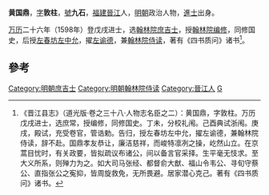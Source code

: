 '''黄国鼎'''，[[表字|字]]'''敦柱'''，[[號|號]]'''九石'''，[[福建|福建]][[晉江|晉江]]人，[[明朝|明朝]]政治人物，[[進士|進士]]出身。

[[万历|万历]]二十六年（1598年）登戊戌进士，选[[翰林院庶吉士|翰林院庶吉士]]，授[[翰林院编修|翰林院编修]]，同修国史，后授[[左春坊|左春坊]][[左中允|左中允]]，擢[[左谕德|左谕德]]，兼[[翰林院侍读|翰林院侍读]]，著有《四书质问》诸书<ref>《晋江县志》（道光版·卷之三十八·人物志名臣之二）：黄国鼎，字敦柱。万历戊戌进士，选庶常，授编修，同修国史。丁未，分校礼闱。己酉典试浙闱。庚戌，殿试，充受卷官，管诰勅。告归，授左春坊左中允，擢左谕德，兼翰林院侍读，辞不赴。国鼎孝友恭让，廉洁慈祥，而峻特凛冽之操，屹然山立。在京蒿目忧时，有关政要，皆拟疏议布诸公，间以备言官采择。生平毫无忮求。至大义所系，则殚力为之。如大司马张经、都督俞大猷、福山令韦公、寻旬守蔡公、直指张公之寃抑，皆周旋救免，无所畏避。居家潜心克己。著有《四书质问》诸书。</ref>。

==參考==
{{reflist}}
{{明朝人物小作品}}
{{萬曆二十六年戊戌科殿試金榜}}
{{DEFAULTSORT:Huang黃}}
[[Category:明朝庶吉士|Category:明朝庶吉士]]
[[Category:明朝翰林院侍读|Category:明朝翰林院侍读]]
[[Category:晉江人|Category:晉江人]]
[[Category:黃姓|G]]